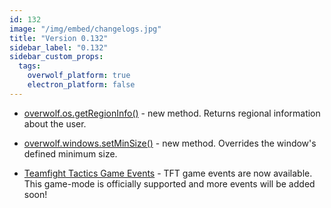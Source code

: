 ```yaml
---
id: 132
image: "/img/embed/changelogs.jpg"
title: "Version 0.132"
sidebar_label: "0.132"
sidebar_custom_props:
  tags:
    overwolf_platform: true
    electron_platform: false
---
```


* [overwolf.os.getRegionInfo()](/api/os#getregioninfocallback) - new method. Returns regional information about the user.
  
* [overwolf.windows.setMinSize()](/api/windows#setminsizewindowid-width-height-callback) - new method. Overrides the window's defined minimum size.

* [Teamfight Tactics Game Events](/api/games/events/teamfight-tactics) - TFT game events are now available. This game-mode is officially supported and more events will be added soon!

